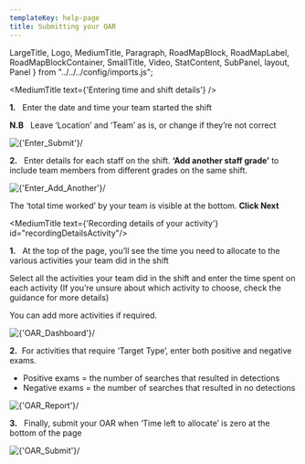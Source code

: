 ```yaml
---
templateKey: help-page
title: Submitting your OAR
---
```

LargeTitle, Logo, MediumTitle, Paragraph, RoadMapBlock, RoadMapLabel, RoadMapBlockContainer, SmallTitle, Video, StatContent,
SubPanel, layout, Panel } from "../../../config/imports.js";

<MediumTitle text={'Entering time and shift details'} />

**1.** &nbsp; Enter the date and time your team started the shift

**N.B** &nbsp; Leave ‘Location’ and ‘Team’ as is, or change if they’re not correct

<div style={{marginBottom: "20px"}}>
    <Image source={'/images/help/EnteringTimeShifts/submit.png'} alt={'Enter_Submit'}/>
</div>

**2.** &nbsp; Enter details for each staff on the shift. **‘Add another staff grade’** to include team members from different grades on the same shift.

<div style={{marginBottom: "20px"}}>
    <Image source={'/images/help/EnteringTimeShifts/add-another.png'} alt={'Enter_Add_Another'}/>
</div>

The ‘total time worked’ by your team is visible at the bottom. **Click Next**


<MediumTitle text={'Recording details of your activity'} id="recordingDetailsActivity"/>

**1.** &nbsp; At the top of the page, you’ll see the time you need to allocate to the various activities your team did in the shift

Select all the activities your team did in the shift and enter the time spent on each activity (If you’re unsure about which activity to choose, check the guidance for more details)

You can add more activities if required.

<div style={{marginBottom: "20px"}}>
    <Image source={'/images/help/RecordingDetails/1.png'} alt={'OAR_Dashboard'}/>
</div>

**2.** &nbsp;For activities that require ‘Target Type’, enter both positive and negative exams.

<ul class="govuk-list govuk-list--bullet">
  <li><span class="govuk-!-font-weight-bold">Positive exams</span> = the number of searches that resulted in detections</li>
  <li><span class="govuk-!-font-weight-bold">Negative exams</span> = the number of searches that resulted in no detections</li>
</ul>

<div style={{marginBottom: "20px"}}>
    <Image source={'/images/help/RecordingDetails/2.png'} alt={'OAR_Report'}/>
</div>

**3.** &nbsp; Finally, submit your OAR when ‘Time left to allocate’ is zero at the bottom of the page

<div style={{marginBottom: "20px"}}>
    <Image source={'/images/help/RecordingDetails/3.png'} alt={'OAR_Submit'}/>
</div>

